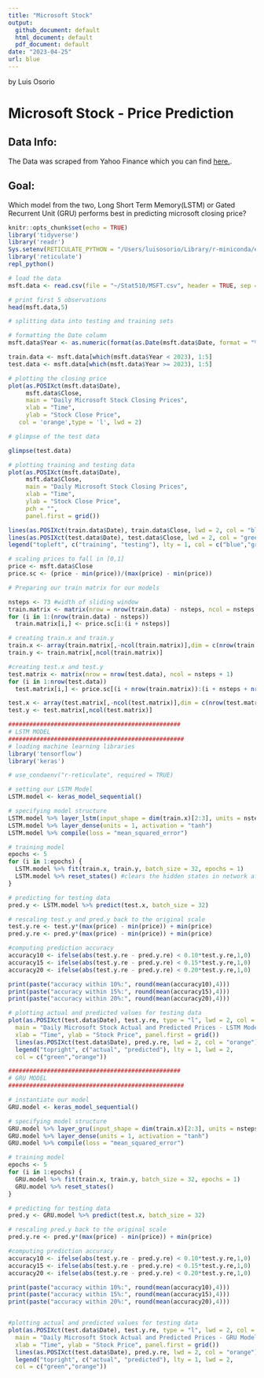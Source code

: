```yaml
---
title: "Microsoft Stock"
output: 
  github_document: default
  html_document: default
  pdf_document: default
date: "2023-04-25"
url: blue
---
```

by Luis Osorio

# Microsoft Stock - Price Prediction

## Data Info:
The Data was scraped from Yahoo Finance which you can find [here.](https://finance.yahoo.com/quote/MSFT/?fr=sycsrp_catchall). 

## Goal:
Which model from the two, Long Short Term Memory(LSTM) or Gated Recurrent Unit (GRU) performs best in predicting microsoft closing price?

```r
knitr::opts_chunk$set(echo = TRUE)
library('tidyverse')
library('readr')
Sys.setenv(RETICULATE_PYTHON = "/Users/luisosorio/Library/r-miniconda/envs/r-reticulate/bin/python")
library('reticulate')
repl_python()
```

```r
# load the data
msft.data <- read.csv(file = "~/Stat510/MSFT.csv", header = TRUE, sep = ",")

# print first 5 observations
head(msft.data,5)
```

```r
# splitting data into testing and training sets

# formatting the Date column 
msft.data$Year <- as.numeric(format(as.Date(msft.data$Date, format = "%Y-%m-%d"),"%Y"))

train.data <- msft.data[which(msft.data$Year < 2023), 1:5]
test.data <- msft.data[which(msft.data$Year >= 2023), 1:5]
```

```r
# plotting the closing price
plot(as.POSIXct(msft.data$Date), 
     msft.data$Close, 
     main = "Daily Microsoft Stock Closing Prices", 
     xlab = "Time", 
     ylab = "Stock Close Price", 
   col = 'orange',type = 'l', lwd = 2)
```

```r
# glimpse of the test data

glimpse(test.data)
```

```r
# plotting training and testing data
plot(as.POSIXct(msft.data$Date), 
     msft.data$Close, 
     main = "Daily Microsoft Stock Closing Prices", 
     xlab = "Time", 
     ylab = "Stock Close Price", 
     pch = "", 
     panel.first = grid())

lines(as.POSIXct(train.data$Date), train.data$Close, lwd = 2, col = "blue")
lines(as.POSIXct(test.data$Date), test.data$Close, lwd = 2, col = "green")
legend("topleft", c("training", "testing"), lty = 1, col = c("blue","green"))
```

```r
# scaling prices to fall in [0,1]
price <- msft.data$Close
price.sc <- (price - min(price))/(max(price) - min(price))
```

```r
# Preparing our train matrix for our models

nsteps <- 73 #width of sliding window
train.matrix <- matrix(nrow = nrow(train.data) - nsteps, ncol = nsteps + 1)
for (i in 1:(nrow(train.data) - nsteps))
  train.matrix[i,] <- price.sc[i:(i + nsteps)]

# creating train.x and train.y 
train.x <- array(train.matrix[,-ncol(train.matrix)],dim = c(nrow(train.matrix),nsteps,1))
train.y <- train.matrix[,ncol(train.matrix)]
```


```r
#creating test.x and test.y
test.matrix <- matrix(nrow = nrow(test.data), ncol = nsteps + 1)
for (i in 1:nrow(test.data)) 
  test.matrix[i,] <- price.sc[(i + nrow(train.matrix)):(i + nsteps + nrow(train.matrix))]

test.x <- array(test.matrix[,-ncol(test.matrix)],dim = c(nrow(test.matrix),nsteps,1))
test.y <- test.matrix[,ncol(test.matrix)]
```

```r
#################################################
# LSTM MODEL
##################################################
# loading machine learning libraries
library('tensorflow')
library('keras')

# use_condaenv("r-reticulate", required = TRUE)
```
```r
# setting our LSTM Model
LSTM.model <- keras_model_sequential() 

# specifying model structure
LSTM.model %>% layer_lstm(input_shape = dim(train.x)[2:3], units = nsteps)
LSTM.model %>% layer_dense(units = 1, activation = "tanh") 
LSTM.model %>% compile(loss = "mean_squared_error")
```

```r
# training model
epochs <- 5  
for (i in 1:epochs) {
  LSTM.model %>% fit(train.x, train.y, batch_size = 32, epochs = 1)
  LSTM.model %>% reset_states() #clears the hidden states in network after every batch
}
```

```r
# predicting for testing data
pred.y <- LSTM.model %>% predict(test.x, batch_size = 32)
```

```r
# rescaling test.y and pred.y back to the original scale
test.y.re <- test.y*(max(price) - min(price)) + min(price)
pred.y.re <- pred.y*(max(price) - min(price)) + min(price)
```

```r
#computing prediction accuracy
accuracy10 <- ifelse(abs(test.y.re - pred.y.re) < 0.10*test.y.re,1,0) 
accuracy15 <- ifelse(abs(test.y.re - pred.y.re) < 0.15*test.y.re,1,0) 
accuracy20 <- ifelse(abs(test.y.re - pred.y.re) < 0.20*test.y.re,1,0)
```

```r
print(paste("accuracy within 10%:", round(mean(accuracy10),4)))
print(paste("accuracy within 15%:", round(mean(accuracy15),4)))
print(paste("accuracy within 20%:", round(mean(accuracy20),4)))

# plotting actual and predicted values for testing data
plot(as.POSIXct(test.data$Date), test.y.re, type = "l", lwd = 2, col = "green", 
  main = "Daily Microsoft Stock Actual and Predicted Prices - LSTM Model", 
  xlab = "Time", ylab = "Stock Price", panel.first = grid())
  lines(as.POSIXct(test.data$Date), pred.y.re, lwd = 2, col = "orange")
  legend("topright", c("actual", "predicted"), lty = 1, lwd = 2,
  col = c("green","orange"))
```

```r
#################################################
# GRU MODEL
##################################################

# instantiate our model
GRU.model <- keras_model_sequential() 
```

```r
# specifying model structure
GRU.model %>% layer_gru(input_shape = dim(train.x)[2:3], units = nsteps)
GRU.model %>% layer_dense(units = 1, activation = "tanh") 
GRU.model %>% compile(loss = "mean_squared_error")
```

```r
# training model
epochs <- 5  
for (i in 1:epochs) {
  GRU.model %>% fit(train.x, train.y, batch_size = 32, epochs = 1)
  GRU.model %>% reset_states() 
}
```

```r
# predicting for testing data
pred.y <- GRU.model %>% predict(test.x, batch_size = 32)
```

```r
# rescaling pred.y back to the original scale
pred.y.re <- pred.y*(max(price) - min(price)) + min(price)
```

```r
#computing prediction accuracy
accuracy10 <- ifelse(abs(test.y.re - pred.y.re) < 0.10*test.y.re,1,0) 
accuracy15 <- ifelse(abs(test.y.re - pred.y.re) < 0.15*test.y.re,1,0) 
accuracy20 <- ifelse(abs(test.y.re - pred.y.re) < 0.20*test.y.re,1,0)
```

```r
print(paste("accuracy within 10%:", round(mean(accuracy10),4)))
print(paste("accuracy within 15%:", round(mean(accuracy15),4)))
print(paste("accuracy within 20%:", round(mean(accuracy20),4)))


#plotting actual and predicted values for testing data
plot(as.POSIXct(test.data$Date), test.y.re, type = "l", lwd = 2, col = "green", 
  main = "Daily Microsoft Stock Actual and Predicted Prices - GRU Model", 
  xlab = "Time", ylab = "Stock Price", panel.first = grid())
  lines(as.POSIXct(test.data$Date), pred.y.re, lwd = 2, col = "orange")
  legend("topright", c("actual", "predicted"), lty = 1, lwd = 2,
  col = c("green","orange"))
```


















